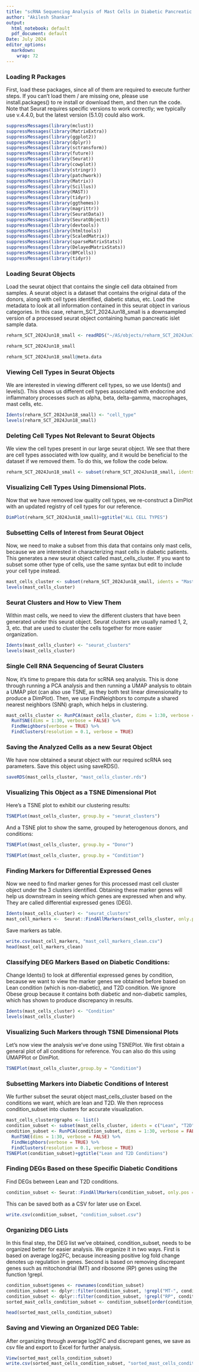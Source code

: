 ```yaml
---
title: "scRNA Sequencing Analysis of Mast Cells in Diabetic Pancreatic Microenvironment"
author: "Akilesh Shankar"
output:
  html_notebook: default
  pdf_document: default
Date: July 2024
editor_options:
  markdown:
    wrap: 72
---
```

### Loading R Packages
First, load these packages, since all of them are required to execute further steps. If you can't load them / are missing one, please use install.packages() to re install or download them, and then run the code. Note that Seurat requires specific versions to work correctly; we typically use v.4.4.0, but the latest version (5.1.0) could also work.
```r
suppressMessages(library(mclust))
suppressMessages(library(MatrixExtra))
suppressMessages(library(ggplot2))
suppressMessages(library(dplyr))
suppressMessages(library(sctransform))
suppressMessages(library(future))
suppressMessages(library(Seurat))
suppressMessages(library(cowplot))
suppressMessages(library(stringr))
suppressMessages(library(patchwork))
suppressMessages(library(Matrix))
suppressMessages(library(Scillus))
suppressMessages(library(MAST))
suppressMessages(library(tidyr))
suppressMessages(library(ggthemes))
suppressMessages(library(magrittr))
suppressMessages(library(SeuratData))
suppressMessages(library(SeuratObject))
suppressMessages(library(devtools))
suppressMessages(library(htmltools))
suppressMessages(library(ScaledMatrix))
suppressMessages(library(sparseMatrixStats))
suppressMessages(library(DelayedMatrixStats))
suppressMessages(library(BPCells))
suppressMessages(library(tidyr))
```


### Loading Seurat Objects 
Load the seurat object that contains the single cell data obtained from samples. A seurat object is a dataset that contains the original data of the donors, along with cell types identified, diabetic status, etc. Load the metadata to look at all information contained in this seurat object in various categories. In this case, reharm_SCT_2024Jun18_small is a downsampled version of a processed seurat object containing human pancreatic islet sample data. 
```r
reharm_SCT_2024Jun18_small <- readRDS("~/AS/objects/reharm_SCT_2024Jun18_small.rds")

reharm_SCT_2024Jun18_small

reharm_SCT_2024Jun18_small@meta.data
```

### Viewing Cell Types in Seurat Objects
We are interested in viewing different cell types, so we use Idents() and levels(). This shows us different cell types associated with endocrine and inflammatory processes such as alpha, beta, delta-gamma, macrophages, mast cells, etc.
```r
Idents(reharm_SCT_2024Jun18_small) <- "cell_type"
levels(reharm_SCT_2024Jun18_small)
```


### Deleting Cell Types Not Relevant to Seurat Objects
We view the cell types present in our large seurat object. We see that there are cell types associated with low quality, and it would be beneficial to the dataset if we removed them. To do this, we follow the code below.
```r
reharm_SCT_2024Jun18_small <- subset(reharm_SCT_2024Jun18_small, idents = c("LowQuality_Endocrine", "LowQuality_Endothelial", "LowQuality_Exo", "LowQuality"), invert = TRUE)
```


### Visualizing Cell Types Using Dimensional Plots.
Now that we have removed low quality cell types, we re-construct a DimPlot with an updated registry of cell types for our reference.
```r
DimPlot(reharm_SCT_2024Jun18_small)+ggtitle("ALL CELL TYPES")
```
### Subsetting Cells of Interest from Seurat Object
Now, we need to make a subset from this data that contains only mast cells, because we are interested in characterizing mast cells in diabetic patients. This generates a new seurat object called mast_cells_cluster. If you want to subset some other type of cells, use the same syntax but edit to include your cell type instead.
```r
mast_cells_cluster <- subset(reharm_SCT_2024Jun18_small, idents = "Mast")
levels(mast_cells_cluster)
```

### Seurat Clusters and How to View Them
Within mast cells, we need to view the different clusters that have been generated under this seurat object. Seurat clusters are usually named 1, 2, 3, etc. that are used to cluster the cells together for more easier organization.
```r
Idents(mast_cells_cluster) <- "seurat_clusters"
levels(mast_cells_cluster)
```

### Single Cell RNA Sequencing of Seurat Clusters
Now, it's time to prepare this data for scRNA seq analysis. This is done through running a PCA analysis and then running a UMAP analysis to obtain a UMAP plot (can also use TSNE, as they both test linear dimensionality to produce a DimPlot). Then, we use FindNeighbors to compute a shared nearest neighbors (SNN) graph, which helps in clustering.
```r
mast_cells_cluster <- RunPCA(mast_cells_cluster, dims = 1:30, verbose = FALSE) %>%
  RunTSNE(dims = 1:30, verbose = FALSE) %>%
  FindNeighbors(verbose = TRUE) %>%
  FindClusters(resolution = 0.1, verbose = TRUE)
```


### Saving the Analyzed Cells as a new Seurat Object
We have now obtained a seurat object with our required scRNA seq parameters. Save this object using saveRDS().
```r
saveRDS(mast_cells_cluster, "mast_cells_cluster.rds")
```



### Visualizing This Object as a TSNE Dimensional Plot
Here's a TSNE plot to exhibit our clustering results:
```r
TSNEPlot(mast_cells_cluster, group.by = "seurat_clusters")
```


And a TSNE plot to show the same, grouped by heterogenous donors, and conditions:
```r
TSNEPlot(mast_cells_cluster, group.by = "Donor")
```


```r
TSNEPlot(mast_cells_cluster, group.by = "Condition")
```


### Finding Markers for Differential Expressed Genes
Now we need to find marker genes for this processed mast cell cluster object under the 3 clusters identified. Obtaining these marker genes will help us downstream in seeing which genes are expressed when and why. They are called differential expressed genes (DEG).
```r
Idents(mast_cells_cluster) <- "seurat_clusters"
mast_cell_markers <-  Seurat::FindAllMarkers(mast_cells_cluster, only.pos = FALSE, test.use = "roc")
```


Save markers as table.
```r
write.csv(mast_cell_markers, "mast_cell_markers_clean.csv")
head(mast_cell_markers_clean)
```



### Classifying DEG Markers Based on Diabetic Conditions:
Change Idents() to look at differential expressed genes by condition, because we want to view the marker genes we obtained before based on Lean condition (which is non-diabetic), and T2D condition. We ignore Obese group because it contains both diabetic and non-diabetic samples, which has shown to produce discrepancy in results.
```r
Idents(mast_cells_cluster) <- "Condition"
levels(mast_cells_cluster)
```



### Visualizing Such Markers through TSNE Dimensional Plots
Let's now view the analysis we've done using TSNEPlot. We first obtain a general plot of all conditions for reference. You can also do this using UMAPPlot or DimPlot.
```r
TSNEPlot(mast_cells_cluster,group.by = "Condition")
```



### Subsetting Markers into Diabetic Conditions of Interest
We further subset the seurat object mast_cells_cluster based on the conditions we want, which are lean and T2D. We then reprocess condition_subset into clusters for accurate visualization.
```r
mast_cells_cluster@graphs <- list()
condition_subset <- subset(mast_cells_cluster, idents = c("Lean", "T2D"))
condition_subset <- RunPCA(condition_subset, dims = 1:30, verbose = FALSE) %>%
  RunTSNE(dims = 1:30, verbose = FALSE) %>%
  FindNeighbors(verbose = TRUE) %>%
  FindClusters(resolution = 0.1, verbose = TRUE)
TSNEPlot(condition_subset)+ggtitle("Lean and T2D Conditions")
```

### Finding DEGs Based on these Specific Diabetic Conditions
Find DEGs between Lean and T2D conditions.
```r
condition_subset <- Seurat::FindAllMarkers(condition_subset, only.pos = FALSE, test.use = "roc")
```

This can be saved both as a CSV for later use on Excel.
```r
write.csv(condition_subset, "condition_subset.csv")
```


### Organizing DEG Lists
In this final step, the DEG list we've obtained, condition_subset, needs to be organized better for easier analysis. We organize it in two ways. First is based on average log2FC, because increasing positive log fold change denotes up regulation in genes. Second is based on removing discrepant genes such as mitochondrial (MT) and ribosome (RP) genes using the function !grepl.
```r
condition_subset$genes <- rownames(condition_subset)
condition_subset <- dplyr::filter(condition_subset, !grepl("MT-", condition_subset$genes))
condition_subset <- dplyr::filter(condition_subset, !grepl("RP", condition_subset$genes))
sorted_mast_cells_condition_subset <- condition_subset[order(condition_subset$avg_log2FC, decreasing = TRUE), ]

head(sorted_mast_cells_condition_subset)
```

### Saving and Viewing an Organized DEG Table:
After organizing through average log2FC and discrepant genes, we save as csv file and export to Excel for further analysis.
```r
View(sorted_mast_cells_condition_subset)
write.csv(sorted_mast_cells_condition_subset, "sorted_mast_cells_condition_subset.csv")
```
